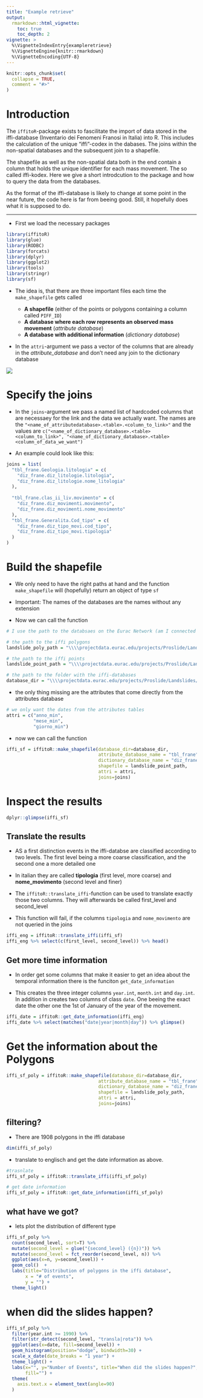 ---
title: "Example retrieve"
output: 
  rmarkdown::html_vignette:
    toc: true
    toc_depth: 2
vignette: >
  %\VignetteIndexEntry{exampleretrieve}
  %\VignetteEngine{knitr::rmarkdown}
  %\VignetteEncoding{UTF-8}
---

```{r, include = FALSE}
knitr::opts_chunk$set(
  collapse = TRUE,
  comment = "#>"
)
```

# Introduction

The `iffitoR`-package exists to fascilitate the import of data stored in the iffi-database (Inventario dei Fenomeni Franosi in Italia) into R. This includes the calculation of the unique "iffi"-codex in the dabases. The joins within the non-spatial databases and the subsequent join to a shapefile. 

The shapefile as well as the non-spatial data both in the end contain a column that holds the unique identifier for each mass movement. The so called iffi-kodex. Here we give a short introdcution to the package and how to query the data from the databases. 

As the format of the iffi-database is likely to change at some point in the near future, the code here is far from beeing good. Still, it hopefully does what it is supposed to do. 

***

- First we load the necessary packages

```{r setup, results='hide', message=FALSE, warning=FALSE}
library(iffitoR)
library(glue)
library(RODBC)
library(forcats)
library(dplyr)
library(ggplot2)
library(tools)
library(stringr)
library(sf)
```


- The idea is, that there are three important files each time the `make_shapefile` gets called
  
  + **A shapefile** (either of the points or polygons containing a column called `PIFF_ID`)
  + **A database where each row represents an observed mass movement**  (*attribute database*)
  + **A database with additional information** (*dictionary database*)

- In the `attri`-argument we pass a vector of the columns that are already in the *attribute_database* and don't need any join to the dictionary database

![](data/erd.png)

# Specify the joins

- In the `joins`-argument we pass a named list of hardcoded columns that are necessaey for the link and the data we actually want. The names are the `"<name_of_attributedatabase>.<table>.<column_to_link>"` and the values are `c("<name_of_dictionary_database>.<table><column_to_link>", "<name_of_dictionary_database>.<table><column_of_data_we_want")`

- An example could look like this: 

```{r}
joins = list(
  "tbl_frane.Geologia.litologia" = c(
    "diz_frane.diz_litologie.litologia",
    "diz_frane.diz_litologie.nome_litologia"
  ),
  
  "tbl_frane.clas_ii_liv.movimento" = c(
    "diz_frane.diz_movimenti.movimento",
    "diz_frane.diz_movimenti.nome_movimento"
  ),
  "tbl_frane.Generalita.Cod_tipo" = c(
    "diz_frane.diz_tipo_movi.cod_tipo",
    "diz_frane.diz_tipo_movi.tipologia"
  )
)
```


# Build the shapefile

- We only need to have the right paths at hand and the function `make_shapefile` will (hopefully) return an object of type `sf`

- Important: The names of the databases are the names without any extension

- Now we can call the function


```{r paths}
# I use the path to the databsaes on the Eurac Network (am I connected to the VPN?)

# the path to the iffi polygons
landslide_poly_path = "\\\\projectdata.eurac.edu/projects/Proslide/Landslides/Iffi_db_xxxx_to_2018/exportperEurac2020/Shapefiles/IFFI10_5.shp"

# the path to the iffi points
landslide_point_path = "\\\\projectdata.eurac.edu/projects/Proslide/Landslides/Iffi_db_xxxx_to_2018/exportperEurac2020/Shapefiles/IFFI10_1.shp" 

# the path to the folder with the iffi-databases 
database_dir = "\\\\projectdata.eurac.edu/projects/Proslide/Landslides/Iffi_db_xxxx_to_2018/exportperEurac2020/database" 
```

- the only thing missing are the attributes that come directly from the attributes database

```{r}
# we only want the dates from the attributes tables
attri = c("anno_min",
          "mese_min",
          "giorno_min")
```

- now we can call the function

```{r getdata, warning=F, message=F, cache=TRUE}
iffi_sf = iffitoR::make_shapefile(database_dir=database_dir,
                                  attribute_database_name = "tbl_frane",
                                  dictionary_database_name = "diz_frane",
                                  shapefile = landslide_point_path,
                                  attri = attri,
                                  joins=joins)
```
# Inspect the results

```{r}
dplyr::glimpse(iffi_sf)
```
## Translate the results

- AS a first distinction events in the iffi-databse are classified according to two levels. The first level being a more coarse classification, and the second one a more detailed one

- In italian they are called **tipologia** (first level, more coarse) and **nome_movimento** (second level and finer)

- The `iffitoR::translate_iffi`-function can be used to translate exactly those two columns. They will afterwards be called first_level and second_level

- This function will fail, if the columns `tipologia` and `nome_movimento` are not queried in the joins

```{r translate}

iffi_eng = iffitoR::translate_iffi(iffi_sf)
iffi_eng %>% select(c(first_level, second_level)) %>% head()
```

## Get more time information

- In order get some columns that make it easier to get an idea about the temporal information there is the funciton `get_date_information`

- This creates the three integer columns `year.int`, `month.int` and `day.int`. In addition in creates two columns of class `date`. One beeing the exact date the other one the 1st of January of the year of the movement.

```{r getdate}
iffi_date = iffitoR::get_date_information(iffi_eng)
iffi_date %>% select(matches("date|year|month|day")) %>% glimpse()
```

# Get the information about the Polygons

```{r}
iffi_sf_poly = iffitoR::make_shapefile(database_dir=database_dir,
                                  attribute_database_name = "tbl_frane",
                                  dictionary_database_name = "diz_frane",
                                  shapefile = landslide_poly_path,
                                  attri = attri,
                                  joins=joins)
```
## filtering?

- There are 1908 polygons in the iffi database

```{r polydimension}
dim(iffi_sf_poly)
```

- translate to englisch and get the date information as above.

```{r translatepoly}
#trasnlate
iffi_sf_poly = iffitoR::translate_iffi(iffi_sf_poly)

# get date information
iffi_sf_poly = iffitoR::get_date_information(iffi_sf_poly)
```

## what have we got?

- lets plot the distribution of different type

```{r, fig.width=8}
iffi_sf_poly %>% 
  count(second_level, sort=T) %>% 
  mutate(second_level = glue("{second_level} ({n})")) %>% 
  mutate(second_level = fct_reorder(second_level, n)) %>% 
  ggplot(aes(x=n, y=second_level)) +
  geom_col()  +
  labs(title="Distribution of polygons in the iffi database",
       x = "# of events",
       y = "") +
  theme_light()
```

# when did the slides happen?

```{r whenslides, fig.width=10}

iffi_sf_poly %>% 
  filter(year.int >= 1990) %>% 
  filter(str_detect(second_level, "transla|rota")) %>% 
  ggplot(aes(x=date, fill=second_level)) +
  geom_histogram(position="dodge", bindwidth=30) +
  scale_x_date(date_breaks = "1 year") +
  theme_light() +
  labs(x="", y="Number of Events", title="When did the slides happen?",
       fill="") +
  theme(
    axis.text.x = element_text(angle=90)
  )

```

